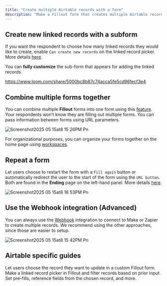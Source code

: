 ```yaml
---
title: "Create multiple Airtable records with a form"
description: "Make a Fillout form that creates multiple Airtable records at once, in different tables. Tie linked records together automatically with your form."
---
```


## Create new linked records with a subform

If you want the respondent to choose how many linked records they would like to create, enable `Can create new records` on the linked record picker. More details [here](https://www.notion.so/Create-new-linked-records-in-an-Airtable-form-3ac9271be92a4a8c90b375e13b4fb109?pvs=21).

You can **fully customize** the sub-form that appears for adding the linked records.

https://www.loom.com/share/5000bc8b87c74acca5fe5cd96fecf3e4

## Combine multiple forms together

You can combine multiple **Fillout** forms into one form using this [feature](https://www.notion.so/Combine-and-repeat-forms-82087013ecd940788a50a28ac10b51e5?pvs=21). Your respondents won’t know they are filling out multiple forms. You can pass information between forms using URL parameters.

![Screenshot2025 05 15at8 15 26PM Pn](/images/Screenshot2025-05-15at8.15.26PM.png)

For organizational purposes, you can organize your forms together on the home page using [workspaces](https://www.notion.so/Workspaces-8402e03e82b04f6bb8bc157542639ae1?pvs=21).

## Repeat a form

Let users choose to restart the form with a `Fill again` button or automatically redirect the user to the start of the form using the `URL button`. Both are found in the **Ending** page on the left-hand panel. More details [here](https://www.notion.so/Combine-and-repeat-forms-82087013ecd940788a50a28ac10b51e5?pvs=21).

![Screenshot2025 05 15at8 16 53PM Pn](/images/Screenshot2025-05-15at8.16.53PM.png)

## Use the Webhook integration (Advanced)

You can always use the [Webhook](https://www.notion.so/Send-form-submissions-to-a-webhook-d46ed5018d5044f6a4ae19acb4df6524?pvs=21) integration to connect to Make or Zapier to create multiple records. We recommend using the other approaches, since those are easier to setup.

![Screenshot2025 05 15at8 15 42PM Pn](/images/Screenshot2025-05-15at8.15.42PM.png)

## Airtable specific guides

<CardGroup cols={3}>
  <Card title="Choose a record to update" icon="files" iconType="regular" color="#FFC738">
    Let users choose the record they want to update in a custom Fillout form.
  </Card>
  <Card title="Select Airtable records in a dropdown" icon="square-caret-down" iconType="regular" color="#FFC738">
    Make a linked record picker in Fillout and filter records based on prior input.
  </Card>
  <Card title="Working with linked record pickers" icon="folder-medical" iconType="regular" color="#FFC738">
    Set pre-fills, reference fields from the chosen record, and more.
  </Card>
</CardGroup>